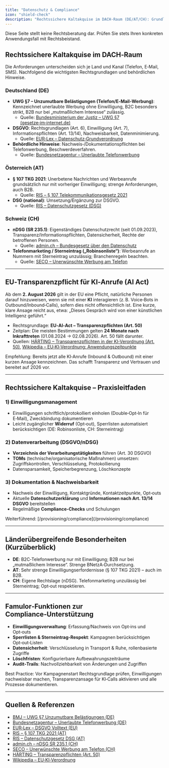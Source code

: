 ```yaml
---
title: "Datenschutz & Compliance"
icon: "shield-check"
description: "Rechtssichere Kaltakquise im DACH‑Raum (DE/AT/CH): Grundlagen, Best Practices und Nachweise"
---
```


<Warning>
Diese Seite stellt keine Rechtsberatung dar. Prüfen Sie stets Ihren konkreten Anwendungsfall mit Rechtsbeistand.
</Warning>

## Rechtssichere Kaltakquise im DACH‑Raum
Die Anforderungen unterscheiden sich je Land und Kanal (Telefon, E‑Mail, SMS). Nachfolgend die wichtigsten Rechtsgrundlagen und behördlichen Hinweise.

### Deutschland (DE)
- **UWG §7 – Unzumutbare Belästigungen (Telefon/E‑Mail‑Werbung)**: Kennzeichnet unerlaubte Werbung ohne Einwilligung, B2C besonders strikt, B2B nur bei „mutmaßlichem Interesse“ zulässig.
  - Quelle: [Bundesministerium der Justiz – UWG §7 (gesetze‑im‑internet.de)](https://www.gesetze-im-internet.de/uwg_2004/__7.html)
- **DSGVO**: Rechtsgrundlagen (Art. 6), Einwilligung (Art. 7), Informationspflichten (Art. 13/14), Nachweisbarkeit, Datenminimierung.
  - Quelle: [EUR‑Lex – Datenschutz‑Grundverordnung](https://eur-lex.europa.eu/eli/reg/2016/679/oj)
- **Behördliche Hinweise**: Nachweis‑/Dokumentationspflichten bei Telefonwerbung, Beschwerdeverfahren.
  - Quelle: [Bundesnetzagentur – Unerlaubte Telefonwerbung](https://www.bundesnetzagentur.de/DE/Fachthemen/Telekommunikation/Verbraucher/Telefonwerbung/start.html)

### Österreich (AT)
- **§ 107 TKG 2021**: Unerbetene Nachrichten und Werbeanrufe grundsätzlich nur mit vorheriger Einwilligung; strenge Anforderungen, auch B2B.
  - Quelle: [RIS – § 107 Telekommunikationsgesetz 2021](https://www.ris.bka.gv.at/Dokumente/Bundesnormen/NOR40282920/NOR40282920.html)
- **DSG (national)**: Umsetzung/Ergänzung zur DSGVO.
  - Quelle: [RIS – Datenschutzgesetz (DSG)](https://www.ris.bka.gv.at/Dokumente/Bundesnormen/NOR40199885/NOR40199885.html)

### Schweiz (CH)
- **nDSG (SR 235.1)**: Eigenständiges Datenschutzrecht (seit 01.09.2023), Transparenz/Informationspflichten, Datensicherheit, Rechte der betroffenen Personen.
  - Quelle: [admin.ch – Bundesgesetz über den Datenschutz](https://www.fedlex.admin.ch/eli/cc/2022/491/de)
- **Telefonmarketing / Sterneintrag („Robinsonliste“)**: Werbeanrufe an Nummern mit Sterneintrag unzulässig; Branchenregeln beachten.
  - Quelle: [SECO – Unerwünschte Werbung am Telefon](https://www.seco.admin.ch/seco/de/home/Arbeit/Arbeitsbedingungen/unerwuenschte-werbung-am-telefon.html)

---

## EU‑Transparenzpflicht für KI‑Anrufe (AI Act)
Ab dem **2. August 2026** gilt in der EU eine Pflicht, natürliche Personen darauf hinzuweisen, wenn sie mit einer **KI** interagieren (z. B. Voice‑Bots in Outbound/Inbound‑Calls), sofern dies nicht offensichtlich ist. Eine kurze, klare Ansage reicht aus, etwa: „Dieses Gespräch wird von einer künstlichen Intelligenz geführt.“

- Rechtsgrundlage: **EU‑AI‑Act – Transparenzpflichten (Art. 50)**
- Zeitplan: Die meisten Bestimmungen gelten **24 Monate nach Inkrafttreten** (01.08.2024 → 02.08.2026). Art. 50 fällt darunter.
- Quellen: [HÄRTING – Transparenzpflichten in der KI‑Verordnung (Art. 50)](https://haerting.de/wissen/transparenzpflichten-in-der-ki-verordnung/), [Wikipedia – EU‑KI‑Verordnung: Anwendungszeitpunkte](https://de.wikipedia.org/wiki/Verordnung_%C3%BCber_k%C3%BCnstliche_Intelligenz)

<Note>
Empfehlung: Bereits jetzt alle KI‑Anrufe (Inbound & Outbound) mit einer kurzen Ansage kennzeichnen. Das schafft Transparenz und Vertrauen und bereitet auf 2026 vor.
</Note>

---

## Rechtssichere Kaltakquise – Praxisleitfaden

### 1) Einwilligungsmanagement
- Einwilligungen schriftlich/protokolliert einholen (Double‑Opt‑In für E‑Mail), Zweckbindung dokumentieren
- Leicht zugänglicher **Widerruf** (Opt‑out), Sperrlisten automatisiert berücksichtigen (DE: Robinsonliste, CH: Sterneintrag)

### 2) Datenverarbeitung (DSGVO/nDSG)
- **Verzeichnis der Verarbeitungstätigkeiten** führen (Art. 30 DSGVO)
- **TOMs** (technische/organisatorische Maßnahmen) umsetzen: Zugriffskontrollen, Verschlüsselung, Protokollierung
- Datensparsamkeit, Speicherbegrenzung, Löschkonzepte

### 3) Dokumentation & Nachweisbarkeit
- Nachweis der Einwilligung, Kontaktgründe, Kontaktzeitpunkte, Opt‑outs
- Aktuelle **Datenschutzerklärung** und **Informationen nach Art. 13/14 DSGVO** bereitstellen
- Regelmäßige **Compliance‑Checks** und Schulungen

<Info>
Weiterführend: [/provisioning/compliance](/provisioning/compliance)
</Info>

---

## Länderübergreifende Besonderheiten (Kurzüberblick)
- **DE**: B2C‑Telefonwerbung nur mit Einwilligung; B2B nur bei „mutmaßlichem Interesse“. Strenge BNetzA‑Durchsetzung.
- **AT**: Sehr strenge Einwilligungserfordernisse (§ 107 TKG 2021) – auch im B2B.
- **CH**: Eigene Rechtslage (nDSG). Telefonmarketing unzulässig bei Sterneintrag; Opt‑out respektieren.

---

## Famulor‑Funktionen zur Compliance‑Unterstützung
- **Einwilligungsverwaltung**: Erfassung/Nachweis von Opt‑ins und Opt‑outs
- **Sperrlisten & Sterneintrag‑Respekt**: Kampagnen berücksichtigen Opt‑out‑Listen
- **Datensicherheit**: Verschlüsselung in Transport & Ruhe, rollenbasierte Zugriffe
- **Löschfristen**: Konfigurierbare Aufbewahrungszeiträume
- **Audit‑Trails**: Nachvollziehbarkeit von Änderungen und Zugriffen

<Check>
Best Practice: Vor Kampagnenstart Rechtsgrundlage prüfen, Einwilligungen nachweisbar machen, Transparenzansage für KI‑Calls aktivieren und alle Prozesse dokumentieren.
</Check>

---

## Quellen & Referenzen
- [BMJ – UWG §7 Unzumutbare Belästigungen (DE)](https://www.gesetze-im-internet.de/uwg_2004/__7.html)
- [Bundesnetzagentur – Unerlaubte Telefonwerbung (DE)](https://www.bundesnetzagentur.de/DE/Fachthemen/Telekommunikation/Verbraucher/Telefonwerbung/start.html)
- [EUR‑Lex – DSGVO Volltext (EU)](https://eur-lex.europa.eu/eli/reg/2016/679/oj)
- [RIS – § 107 TKG 2021 (AT)](https://www.ris.bka.gv.at/Dokumente/Bundesnormen/NOR40282920/NOR40282920.html)
- [RIS – Datenschutzgesetz DSG (AT)](https://www.ris.bka.gv.at/Dokumente/Bundesnormen/NOR40199885/NOR40199885.html)
- [admin.ch – nDSG SR 235.1 (CH)](https://www.fedlex.admin.ch/eli/cc/2022/491/de)
- [SECO – Unerwünschte Werbung am Telefon (CH)](https://www.seco.admin.ch/seco/de/home/Arbeit/Arbeitsbedingungen/unerwuenschte-werbung-am-telefon.html)
- [HÄRTING – Transparenzpflichten (Art. 50)](https://haerting.de/wissen/transparenzpflichten-in-der-ki-verordnung/)
- [Wikipedia – EU‑KI‑Verordnung](https://de.wikipedia.org/wiki/Verordnung_%C3%BCber_k%C3%BCnstliche_Intelligenz)
